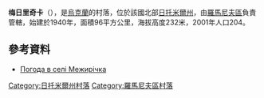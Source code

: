 {{noteTA
|T=zh-hant:梅日里奇卡 (羅馬尼夫區);zh-hans:梅日里奇卡 (罗马尼夫区);
|1=zh-hant:梅日里奇卡;zh-hans:梅日里奇卡;
}}
{{coord|50|11|58|N|28|10|30|E|scale:30000|display=title}}

'''梅日里奇卡'''（{{lang-uk|Межирічка}}），是[[烏克蘭|烏克蘭]]的村落，位於該國北部[[日托米爾州|日托米爾州]]，由[[羅馬尼夫區|羅馬尼夫區]]負責管轄，始建於1940年，面積96平方公里，海拔高度232米，2001年人口204。

==參考資料==
* [http://weather.in.ua/ua/zhitomirskaja/15364 Погода в селі Межирічка] {{Wayback|url=http://weather.in.ua/ua/zhitomirskaja/15364 |date=20160305120517 }}

{{DEFAULTSORT:Межирічка}}
[[Category:日托米爾州村落|Category:日托米爾州村落]]
[[Category:羅馬尼夫區村落|Category:羅馬尼夫區村落]]


{{Zhytomyr-geo-stub}}